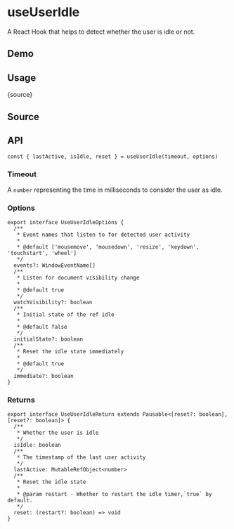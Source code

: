 # useUserIdle


<HooksType category="Sensors" pausable />

A React Hook that helps to detect whether the user is idle or not.

## Demo


<App />

## Usage


<RawCode>{source}</RawCode>

## Source


<Source />

## API

```tsx
const { lastActive, isIdle, reset } = useUserIdle(timeout, options)
```

### Timeout

A `number` representing the time in milliseconds to consider the user as idle.

### Options

```tsx
export interface UseUserIdleOptions {
  /**
   * Event names that listen to for detected user activity
   *
   * @default ['mousemove', 'mousedown', 'resize', 'keydown', 'touchstart', 'wheel']
   */
  events?: WindowEventName[]
  /**
   * Listen for document visibility change
   *
   * @default true
   */
  watchVisibility?: boolean
  /**
   * Initial state of the ref idle
   *
   * @default false
   */
  initialState?: boolean
  /**
   * Reset the idle state immediately
   *
   * @default true
   */
  immediate?: boolean
}
```

### Returns


<Tip type="pausable" />

```tsx
export interface UseUserIdleReturn extends Pausable<[reset?: boolean], [reset?: boolean]> {
  /**
   * Whether the user is idle
   */
  isIdle: boolean
  /**
   * The timestamp of the last user activity
   */
  lastActive: MutableRefObject<number>
  /**
   * Reset the idle state
   *
   * @param restart - Whether to restart the idle timer,`true` by default.
   */
  reset: (restart?: boolean) => void
}
```
